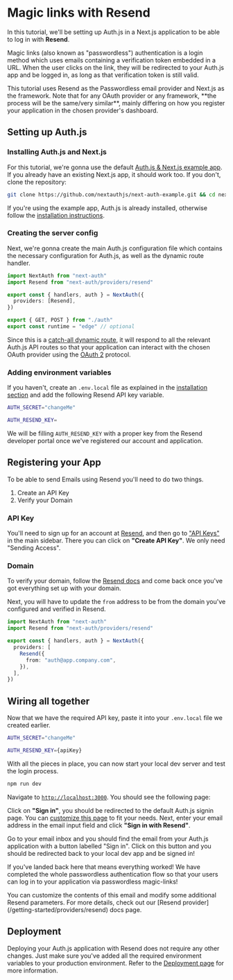 
# Magic links with Resend

In this tutorial, we'll be setting up Auth.js in a Next.js application to be able to log in with **Resend**.

Magic links (also known as "passwordless") authentication is a login method which uses emails containing a verification token embedded in a URL. When the user clicks on the link, they will be redirected to your Auth.js app and be logged in, as long as that verification token is still valid.

<Callout type="info">
  This tutorial uses Resend as the Passwordless email provider and Next.js as
  the framework. Note that for any OAuth provider or any framework, **the
  process will be the same/very similar**, mainly differing on how you register
  your application in the chosen provider's dashboard.
</Callout>

## Setting up Auth.js

### Installing Auth.js and Next.js

For this tutorial, we're gonna use the default [Auth.js & Next.js example app](https://github.com/nextauthjs/next-auth-example). If you already have an existing Next.js app, it should work too. If you don't, clone the repository:

```bash
git clone https://github.com/nextauthjs/next-auth-example.git && cd next-auth-example
```

If you're using the example app, Auth.js is already installed, otherwise follow the [installation instructions](/getting-started/installation).

### Creating the server config

Next, we're gonna create the main Auth.js configuration file which contains the necessary configuration for Auth.js, as well as the dynamic route handler.

```ts filename="./auth.ts"
import NextAuth from "next-auth"
import Resend from "next-auth/providers/resend"

export const { handlers, auth } = NextAuth({
  providers: [Resend],
})
```

```ts filename="app/api/auth/[...nextauth]/route.ts"
export { GET, POST } from "./auth"
export const runtime = "edge" // optional
```

Since this is a [catch-all dynamic route](https://nextjs.org/docs/pages/building-your-application/routing/dynamic-routes#catch-all-segments), it will respond to all the relevant Auth.js API routes so that your application can interact with the chosen OAuth provider using the [OAuth 2](https://oauth.net/2) protocol.

### Adding environment variables

If you haven't, create an `.env.local` file as explained in the [installation section](/installation) and add the following Resend API key variable.

```bash filename=".env.local" {3}
AUTH_SECRET="changeMe"

AUTH_RESEND_KEY=
```

We will be filling `AUTH_RESEND_KEY` with a proper key from the Resend developer portal once we've registered our account and application.

## Registering your App

To be able to send Emails using Resend you'll need to do two things.

1. Create an API Key
2. Verify your Domain

### API Key

You'll need to sign up for an account at [Resend](https://resend.com), and then go to ["API Keys"](https://resend.com/api-keys) in the main sidebar. There you can click on **"Create API Key"**. We only need "Sending Access".

### Domain

To verify your domain, follow the [Resend docs](https://resend.com/docs/dashboard/domains/introduction) and come back once you've got everything set up with your domain.

Next, you will have to update the `from` address to be from the domain you've configured and verified in Resend.

```ts
import NextAuth from "next-auth"
import Resend from "next-auth/providers/resend"

export const { handlers, auth } = NextAuth({
  providers: [
    Resend({
      from: "auth@app.company.com",
    }),
  ],
})
```

## Wiring all together

Now that we have the required API key, paste it into your `.env.local` file we created earlier.

```bash filename=".env.local" {3}
AUTH_SECRET="changeMe"

AUTH_RESEND_KEY={apiKey}
```

With all the pieces in place, you can now start your local dev server and test the login process.

```bash npm2yarn
npm run dev
```

Navigate to [`http://localhost:3000`](http://localhost:3000). You should see the following page:


<Screenshot src={AppStart} alt="App Start" />

Click on **"Sign in"**, you should be redirected to the default Auth.js signin page. You can [customize this page](/guides/pages/signin) to fit your needs. Next, enter your email address in the email input field and click **"Sign in with Resend"**.

Go to your email inbox and you should find the email from your Auth.js application with a button labelled "Sign in". Click on this button and you should be redirected back to your local dev app and be signed in!


<Screenshot src={GitHubAuthSuccess} alt="GitHub Authentication Success" />

If you've landed back here that means everything worked! We have completed the whole passwordless authentication flow so that your users can log in to your application via passwordless magic-links!

<Callout>
  You can customize the contents of this email and modify some additional Resend
  parameters. For more details, check out our [Resend
  provider](/getting-started/providers/resend) docs page.
</Callout>

## Deployment

Deploying your Auth.js application with Resend does not require any other changes. Just make sure you've added all the required environment variables to your production environment. Refer to the [Deployment page](/getting-started/deployment) for more information.

